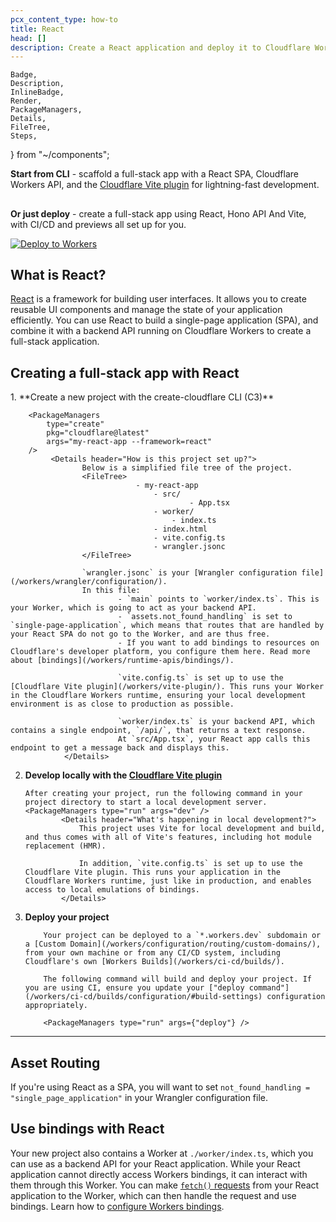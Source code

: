 ```yaml
---
pcx_content_type: how-to
title: React
head: []
description: Create a React application and deploy it to Cloudflare Workers with Workers Assets.
---
```


	Badge,
	Description,
	InlineBadge,
	Render,
	PackageManagers,
	Details,
	FileTree,
	Steps,
} from "~/components";

**Start from CLI** - scaffold a full-stack app with a React SPA, Cloudflare Workers API, and the [Cloudflare Vite plugin](/workers/vite-plugin/) for lightning-fast development.

<PackageManagers
	type="create"
	pkg="cloudflare@latest"
	args="my-react-app --framework=react"
/>
---

**Or just deploy** - create a full-stack app using React, Hono API And Vite, with CI/CD and previews all set up for you.

[![Deploy to Workers](https://deploy.workers.cloudflare.com/button)](https://dash.cloudflare.com/?to=/:account/workers-and-pages/create/deploy-to-workers&repository=https://github.com/cloudflare/templates/tree/staging/vite-react-template)

## What is React?

[React](https://react.dev/) is a framework for building user interfaces. It allows you to create reusable UI components and manage the state of your application efficiently. You can use React to build a single-page application (SPA), and combine it with a backend API running on Cloudflare Workers to create a full-stack application.

## Creating a full-stack app with React

<Steps>
1. **Create a new project with the create-cloudflare CLI (C3)**

    	<PackageManagers
    		type="create"
    		pkg="cloudflare@latest"
    		args="my-react-app --framework=react"
    	/>
    		 <Details header="How is this project set up?">
        			Below is a simplified file tree of the project.
        			<FileTree>
    							- my-react-app
    								- src/
    										- App.tsx
    								- worker/
    									- index.ts
    								- index.html
    								- vite.config.ts
    								- wrangler.jsonc
        			</FileTree>

        			`wrangler.jsonc` is your [Wrangler configuration file](/workers/wrangler/configuration/).
        			In this file:
        					- `main` points to `worker/index.ts`. This is your Worker, which is going to act as your backend API.
        					- `assets.not_found_handling` is set to `single-page-application`, which means that routes that are handled by your React SPA do not go to the Worker, and are thus free.
        					- If you want to add bindings to resources on Cloudflare's developer platform, you configure them here. Read more about [bindings](/workers/runtime-apis/bindings/).

    						`vite.config.ts` is set up to use the [Cloudflare Vite plugin](/workers/vite-plugin/). This runs your Worker in the Cloudflare Workers runtime, ensuring your local development environment is as close to production as possible.

    						`worker/index.ts` is your backend API, which contains a single endpoint, `/api/`, that returns a text response.
    						At `src/App.tsx`, your React app calls this endpoint to get a message back and displays this.
        		</Details>

2.  **Develop locally with the [Cloudflare Vite plugin](/workers/vite-plugin/)**

        After creating your project, run the following command in your project directory to start a local development server.
        <PackageManagers type="run" args="dev" />
        		<Details header="What's happening in local development?">
        			This project uses Vite for local development and build, and thus comes with all of Vite's features, including hot module replacement (HMR).

        			In addition, `vite.config.ts` is set up to use the Cloudflare Vite plugin. This runs your application in the Cloudflare Workers runtime, just like in production, and enables access to local emulations of bindings.
        		</Details>

3.  **Deploy your project**

        	Your project can be deployed to a `*.workers.dev` subdomain or a [Custom Domain](/workers/configuration/routing/custom-domains/), from your own machine or from any CI/CD system, including Cloudflare's own [Workers Builds](/workers/ci-cd/builds/).

        	The following command will build and deploy your project. If you are using CI, ensure you update your ["deploy command"](/workers/ci-cd/builds/configuration/#build-settings) configuration appropriately.

        	<PackageManagers type="run" args={"deploy"} />

</Steps>

---

## Asset Routing

If you're using React as a SPA, you will want to set `not_found_handling = "single_page_application"` in your Wrangler configuration file.

<Render file="workers-assets-routing-summary" />

## Use bindings with React

Your new project also contains a Worker at `./worker/index.ts`, which you can use as a backend API for your React application. While your React application cannot directly access Workers bindings, it can interact with them through this Worker. You can make [`fetch()` requests](/workers/runtime-apis/fetch/) from your React application to the Worker, which can then handle the request and use bindings. Learn how to [configure Workers bindings](/workers/runtime-apis/bindings/).

<Render file="frameworks-bindings" />
